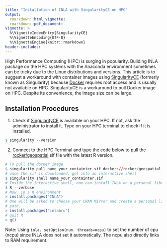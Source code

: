 ```yaml
---
title: "Installation of INLA with SingularityCE on HPC"
output:
  rmarkdown::html_vignette:
  rmarkdown::pdf_document:
vignette: >
  %\VignetteIndexEntry{SingularityCE}
  %\VignetteEncoding{UTF-8}
  %\VignetteEngine{knitr::rmarkdown}
header-includes:
---
```

High Performance Computing (HPC) is surging in popularity. Building INLA package
on the HPC systems with the Anaconda environment sometimes can be tricky due to 
the Linux distributions and versions. This article is to suggest a workaround 
with container images using [SingularityCE](https://github.com/sylabs/singularity)
(formerly known as Singularity) because [Docker](https://www.docker.com/) 
requires root access and is usually not available on HPC. SingularityCE is a 
workaround to pull Docker image on HPC. Despite its convenience, the image size 
can be large. 

## Installation Procedures 

1. Check if [SingularityCE](https://github.com/sylabs/singularity/blob/main/INSTALL.md)
   is available on your HPC. If not, ask the administrator to install it. Type 
   on your HPC terminal to check if it is installed. 
```r
$ singularity --version
```

2. Connect to the HPC Terminal and type the code below to pull the 
[rocker/geospatial](https://rocker-project.org/images/versioned/rstudio.html) 
sif file with the latest R version.

```r
# To pull the docker image 
$ singularity pull name_your_containter.sif docker://rocker/geospatial:latest
# once the sif is downloaded, get into an interactive shell 
$ singularity shell name_your_containter.sif
# Inside the interactive shell, one can install INLA on a personal library path
$ R --verbose 
# Now, in a R environment
> install.packages("INLA") 
# One will be asked to choose your CRAN Mirror and create a personal library 
# path.
> install.packages("inlabru") 
# quit R
> q()
```
Note: Using `inla. setOption(num. threads=ncpu)` to set the number of cpu (ncpu) 
since INLA does not set it automatically. The ncpu also directly links to RAM 
requirement.


